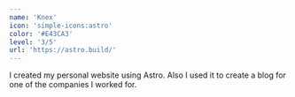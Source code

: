 ```yaml
---
name: 'Knex'
icon: 'simple-icons:astro'
color: '#E43CA3'
level: '3/5'
url: 'https://astro.build/'
---
```


I created my personal website using Astro. Also I used it to create a blog for one of the companies I worked for.
